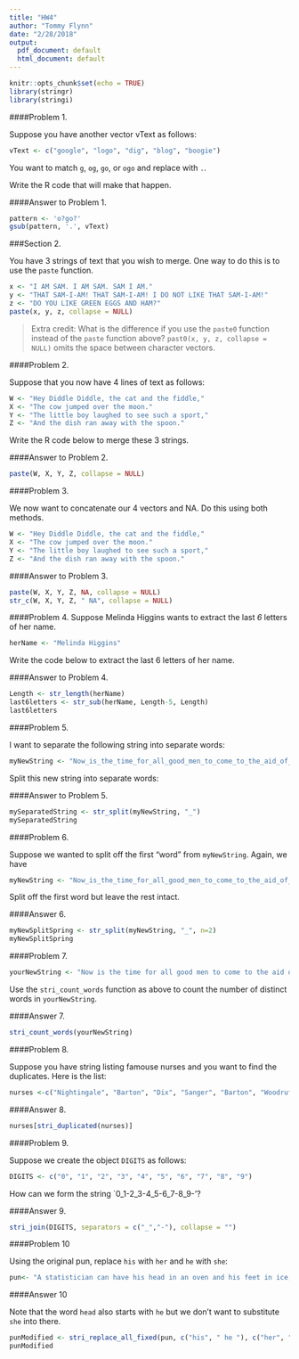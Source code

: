 ```yaml
---
title: "HW4"
author: "Tommy Flynn"
date: "2/28/2018"
output:
  pdf_document: default
  html_document: default
---
```


```r
knitr::opts_chunk$set(echo = TRUE)
library(stringr)
library(stringi)
```

####Problem 1.

Suppose you have another vector vText as follows:

```r
vText <- c("google", "logo", "dig", "blog", "boogie")
```

You want to match `g`, `og`, `go`, or `ogo` and replace with `.`.

Write the R code that will make that happen.

####Answer to Problem 1.

```r
pattern <- 'o?go?'
gsub(pattern, '.', vText)
```

###Section 2.

You have 3 strings of text that you wish to merge. One way to do this is to use the `paste` function.

```r
x <- "I AM SAM. I AM SAM. SAM I AM."
y <- "THAT SAM-I-AM! THAT SAM-I-AM! I DO NOT LIKE THAT SAM-I-AM!"
z <- "DO YOU LIKE GREEN EGGS AND HAM?"
paste(x, y, z, collapse = NULL)
```

>  Extra credit: What is the difference if you use the `paste0` function instead of the `paste` function above? ```past0(x, y, z, collapse = NULL)``` omits the space between character vectors.

####Problem 2.

Suppose that you now have 4 lines of text as follows:

```r
W <- "Hey Diddle Diddle, the cat and the fiddle,"
X <- "The cow jumped over the moon."
Y <- "The little boy laughed to see such a sport,"
Z <- "And the dish ran away with the spoon."
```

Write the R code below to merge these 3 strings.

####Answer to Problem 2.

```r
paste(W, X, Y, Z, collapse = NULL)
```

####Problem 3.

We now want to concatenate our 4 vectors and NA. Do this using both methods.

```r
W <- "Hey Diddle Diddle, the cat and the fiddle,"
X <- "The cow jumped over the moon."
Y <- "The little boy laughed to see such a sport,"
Z <- "And the dish ran away with the spoon."
```

####Answer to Problem 3.

```r
paste(W, X, Y, Z, NA, collapse = NULL)
str_c(W, X, Y, Z, " NA", collapse = NULL)
```

####Problem 4. 
Suppose Melinda Higgins wants to extract the last *6* letters of her name.

```r
herName <- "Melinda Higgins"
```

Write the code below to extract the last 6 letters of her name.

####Answer to Problem 4.

```r
Length <- str_length(herName)
last6letters <- str_sub(herName, Length-5, Length)
last6letters
```

####Problem 5.

I want to separate the following string into separate words:

```r
myNewString <- "Now_is_the_time_for_all_good_men_to_come_to_the_aid_of_their_country"
```

Split this new string into separate words:

####Answer to Problem 5.

```r
mySeparatedString <- str_split(myNewString, "_")
mySeparatedString
```

####Problem 6. 

Suppose we wanted to split off the first "word" from `myNewString`. Again, we have 

```r
myNewString <- "Now_is_the_time_for_all_good_men_to_come_to_the_aid_of_their_country"
```

Split off the first word but leave the rest intact.

####Answer 6.

```r
myNewSplitSpring <- str_split(myNewString, "_", n=2)
myNewSplitSpring
```

####Problem 7.

```r
yourNewString <- "Now is the time for all good men to come to the aid of their country"
```

Use the `stri_count_words` function as above to count the number of distinct words in `yourNewString`.

####Answer 7.

```r
stri_count_words(yourNewString)
```

####Problem 8.

Suppose you have string listing famouse nurses and you want to find the duplicates. Here is the list:

```r
nurses <-c("Nightingale", "Barton", "Dix", "Sanger", "Barton", "Woodruff", "Lincoln", "Dix", "Peplau")
```

####Answer 8.

```r
nurses[stri_duplicated(nurses)]
```

####Problem 9.

Suppose we create the object `DIGITS` as follows:

```r
DIGITS <- c("0", "1", "2", "3", "4", "5", "6", "7", "8", "9")
```

How can we form the string `0_1-2_3-4_5-6_7-8_9-'?

####Answer 9.

```r
stri_join(DIGITS, separators = c("_","-"), collapse = "")
```

####Problem 10

Using the original pun, replace `his` with `her` and ` he ` with ` she `:

```r
pun<- "A statistician can have his head in an oven and his feet in ice, and he will say that on the average he feels fine"
```

####Answer 10 

Note that the word `head` also starts with `he` but we don't want to substitute `she` into there.

```r
punModified <- stri_replace_all_fixed(pun, c("his", " he "), c("her", " she "), vectorize_all = FALSE)
punModified
```

